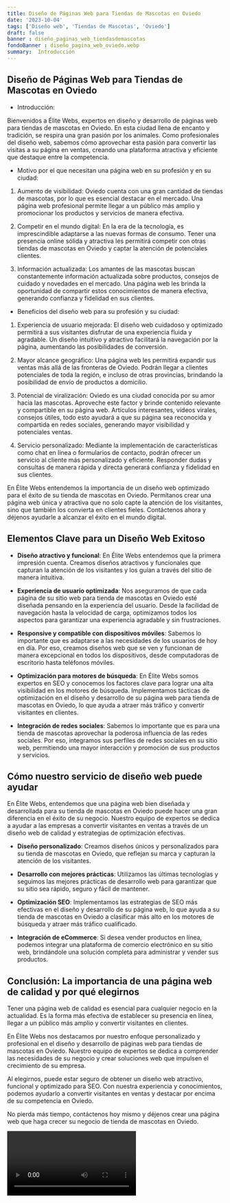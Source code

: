 ```yaml
---
title: Diseño de Páginas Web para Tiendas de Mascotas en Oviedo
date: '2023-10-04'
tags: ['Diseño web', 'Tiendas de Mascotas', 'Oviedo']
draft: false
banner : diseño_paginas_web_tiendasdemascotas
fondoBanner : diseño_pagina_web_oviedo.webp
summary:  Introducción
---
```


## Diseño de Páginas Web para Tiendas de Mascotas en Oviedo

- Introducción:

Bienvenidos a Élite Webs, expertos en diseño y desarrollo de páginas web para tiendas de mascotas en Oviedo. En esta ciudad llena de encanto y tradición, se respira una gran pasión por los animales. Como profesionales del diseño web, sabemos cómo aprovechar esta pasión para convertir las visitas a su página en ventas, creando una plataforma atractiva y eficiente que destaque entre la competencia.

- Motivo por el que necesitan una página web en su profesión y en su ciudad:

1. Aumento de visibilidad: Oviedo cuenta con una gran cantidad de tiendas de mascotas, por lo que es esencial destacar en el mercado. Una página web profesional permite llegar a un público más amplio y promocionar los productos y servicios de manera efectiva.

2. Competir en el mundo digital: En la era de la tecnología, es imprescindible adaptarse a las nuevas formas de consumo. Tener una presencia online sólida y atractiva les permitirá competir con otras tiendas de mascotas en Oviedo y captar la atención de potenciales clientes.

3. Información actualizada: Los amantes de las mascotas buscan constantemente información actualizada sobre productos, consejos de cuidado y novedades en el mercado. Una página web les brinda la oportunidad de compartir estos conocimientos de manera efectiva, generando confianza y fidelidad en sus clientes.

- Beneficios del diseño web para su profesión y su ciudad:

1. Experiencia de usuario mejorada: El diseño web cuidadoso y optimizado permitirá a sus visitantes disfrutar de una experiencia fluida y agradable. Un diseño intuitivo y atractivo facilitará la navegación por la página, aumentando las posibilidades de conversión.

2. Mayor alcance geográfico: Una página web les permitirá expandir sus ventas más allá de las fronteras de Oviedo. Podrán llegar a clientes potenciales de toda la región, e incluso de otras provincias, brindando la posibilidad de envío de productos a domicilio.

3. Potencial de viralización: Oviedo es una ciudad conocida por su amor hacia las mascotas. Aproveche este factor y brinde contenido relevante y compartible en su página web. Artículos interesantes, vídeos virales, consejos útiles, todo esto ayudará a que su página sea reconocida y compartida en redes sociales, generando mayor visibilidad y potenciales ventas.

4. Servicio personalizado: Mediante la implementación de características como chat en línea o formularios de contacto, podrán ofrecer un servicio al cliente más personalizado y eficiente. Responder dudas y consultas de manera rápida y directa generará confianza y fidelidad en sus clientes.

En Élite Webs entendemos la importancia de un diseño web optimizado para el éxito de su tienda de mascotas en Oviedo. Permítanos crear una página web única y atractiva que no solo capte la atención de los visitantes, sino que también los convierta en clientes fieles. Contáctenos ahora y déjenos ayudarle a alcanzar el éxito en el mundo digital.

<GifSeo />

<Cta />

## Elementos Clave para un Diseño Web Exitoso

- **Diseño atractivo y funcional**: En Élite Webs entendemos que la primera impresión cuenta. Creamos diseños atractivos y funcionales que capturan la atención de los visitantes y los guían a través del sitio de manera intuitiva.

- **Experiencia de usuario optimizada**: Nos aseguramos de que cada página de su sitio web para tienda de mascotas en Oviedo esté diseñada pensando en la experiencia del usuario. Desde la facilidad de navegación hasta la velocidad de carga, optimizamos todos los aspectos para garantizar una experiencia agradable y sin frustraciones.

- **Responsive y compatible con dispositivos móviles**: Sabemos lo importante que es adaptarse a las necesidades de los usuarios de hoy en día. Por eso, creamos diseños web que se ven y funcionan de manera excepcional en todos los dispositivos, desde computadoras de escritorio hasta teléfonos móviles.

- **Optimización para motores de búsqueda**: En Élite Webs somos expertos en SEO y conocemos los factores clave para lograr una alta visibilidad en los motores de búsqueda. Implementamos tácticas de optimización en el diseño y desarrollo de su página web para tienda de mascotas en Oviedo, lo que ayuda a atraer más tráfico y convertir visitantes en clientes.

- **Integración de redes sociales**: Sabemos lo importante que es para una tienda de mascotas aprovechar la poderosa influencia de las redes sociales. Por eso, integramos sus perfiles de redes sociales en su sitio web, permitiendo una mayor interacción y promoción de sus productos y servicios.

## Cómo nuestro servicio de diseño web puede ayudar

En Élite Webs, entendemos que una página web bien diseñada y desarrollada para su tienda de mascotas en Oviedo puede hacer una gran diferencia en el éxito de su negocio. Nuestro equipo de expertos se dedica a ayudar a las empresas a convertir visitantes en ventas a través de un diseño web de calidad y estrategias de optimización efectivas.

- **Diseño personalizado**: Creamos diseños únicos y personalizados para su tienda de mascotas en Oviedo, que reflejan su marca y capturan la atención de los visitantes.

- **Desarrollo con mejores prácticas**: Utilizamos las últimas tecnologías y seguimos las mejores prácticas de desarrollo web para garantizar que su sitio sea rápido, seguro y fácil de mantener.

- **Optimización SEO**: Implementamos las estrategias de SEO más efectivas en el diseño y desarrollo de su página web, lo que ayuda a su tienda de mascotas en Oviedo a clasificar más alto en los motores de búsqueda y atraer más tráfico cualificado.

- **Integración de eCommerce**: Si desea vender productos en línea, podemos integrar una plataforma de comercio electrónico en su sitio web, brindándole una solución completa para administrar y vender sus productos.

## Conclusión: La importancia de una página web de calidad y por qué elegirnos

Tener una página web de calidad es esencial para cualquier negocio en la actualidad. Es la forma más efectiva de establecer su presencia en línea, llegar a un público más amplio y convertir visitantes en clientes.

En Élite Webs nos destacamos por nuestro enfoque personalizado y profesional en el diseño y desarrollo de páginas web para tiendas de mascotas en Oviedo. Nuestro equipo de expertos se dedica a comprender las necesidades de su negocio y crear soluciones web que impulsen el crecimiento de su empresa.

Al elegirnos, puede estar seguro de obtener un diseño web atractivo, funcional y optimizado para SEO. Con nuestra experiencia y conocimientos, podemos ayudarlo a convertir visitantes en ventas y destacar por encima de su competencia en Oviedo.

No pierda más tiempo, contáctenos hoy mismo y déjenos crear una página web que haga crecer su negocio de tienda de mascotas en Oviedo.

<Video />

<CtaBot job='Tiendas de Mascotas' city='Oviedo'/>

<Gmaps query='Oviedo+españa+maps' />